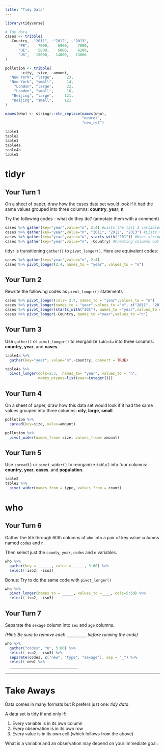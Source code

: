 ```yaml
---
title: "Tidy Data"
---
```


```r
library(tidyverse)

# Toy data
cases <- tribble(
  ~Country, ~"2011", ~"2012", ~"2013",
      "FR",    7000,    6900,    7000,
      "DE",    5800,    6000,    6200,
      "US",   15000,   14000,   13000
)

pollution <- tribble(
       ~city, ~size, ~amount,
  "New York", "large",      23,
  "New York", "small",      14,
    "London", "large",      22,
    "London", "small",      16,
   "Beijing", "large",     121,
   "Beijing", "small",     121
)

names(who) <- stringr::str_replace(names(who), 
                                   "newrel", 
                                   "new_rel")
```

```r
table1
table2
table3
table4a
table4b
table5
```

# tidyr


## Your Turn 1

On a sheet of paper, draw how the cases data set would look if it had the same values grouped into three columns: **country**, **year**, **n**




Try the following codes - what do they do? (annotate them with a comment)

```r
cases %>% gather(key="year",value="n", 2:4) #Lists the last 3 variables as the data for the columns. 
cases %>% gather(key="year",value="n", "2011", "2012", "2013") #Lists the rows that had 2011, 2012, or 2013.
cases %>% gather(key="year",value="n", starts_with("201")) #Uses stringr to pull rows that start with 201.
cases %>% gather(key="year",value="n", -Country) #Creating columns out of everything, except Country.
```




tidyr is transitioning `gather()` to `pivot_longer()`.  Here are equivalent codes:
```r
cases %>% gather(key="year",value="n", 2:4)
cases %>% pivot_longer(2:4, names_to = "year", values_to = "n")
```


## Your Turn 2
Rewrite the following codes as `pivot_longer()` statements
```r
cases %>% pivot_longer(cols= 2:4, names_to = "year",values_to = "n")
cases %>% pivot_longer(names_to = "year",values_to ="n", c("2011", "2012", "2013"))
cases %>% pivot_longer(starts_with("201"), names_to ="year",values_to ="n")
cases %>% pivot_longer(-Country, names_to ="year",values_to ="n")
```





## Your Turn 3

Use `gather()` or `pivot_longer()` to reorganize `table4a` into three columns: **country**, **year**, and **cases**.

```r
table4a %>%
  gather(key="year", value="n",-country, convert = TRUE)

table4a %>% 
  pivot_longer(cols=2:3,  names_to= "year", values_to = "n",
               names_ptypes=list(year=integer()))
```


## Your Turn 4

On a sheet of paper, draw how this data set would look if it had the same values grouped into three columns: **city**, **large**, **small**
```r
pollution %>% 
  spread(key=size, value=amount)

pollution %>% 
  pivot_wider(names_from= size, values_from= amount)
```

## Your Turn 5

Use `spread()` or `pivot_wider()` to reorganize `table2` into four columns: **country**, **year**, **cases**, and **population**.

```r
table2
table2 %>% 
  pivot_wider(names_from = type, values_from = count)
```

# who


## Your Turn 6

Gather the 5th through 60th columns of `who` into a pair of key:value columns named `codes` and `n`.

Then select just the `county`, `year`, `codes` and `n` variables.

```r
who %>%
  gather(key = ______, value = _____, 5:60) %>%
  select(-iso2, -iso3)
```


Bonus: Try to do the same code with `pivot_longer()`
```r
who %>%
  pivot_longer(names_to = _____, values_to =____, cols=5:60) %>%
  select(-iso2, -iso3)

```


## Your Turn 7

Separate the `sexage` column into `sex` and `age` columns.

*(Hint: Be sure to remove each `_________` before running the code)*

```r
who %>%
  gather("codes", "n", 5:60) %>%
  select(-iso2, -iso3) %>%
  separate(codes, c("new", "type", "sexage"), sep = "_") %>%
  select(-new) %>% 
  _______________________________
```


***

# Take Aways

Data comes in many formats but R prefers just one: _tidy data_.

A data set is tidy if and only if:

1. Every variable is in its own column
2. Every observation is in its own row
3. Every value is in its own cell (which follows from the above)

What is a variable and an observation may depend on your immediate goal.

